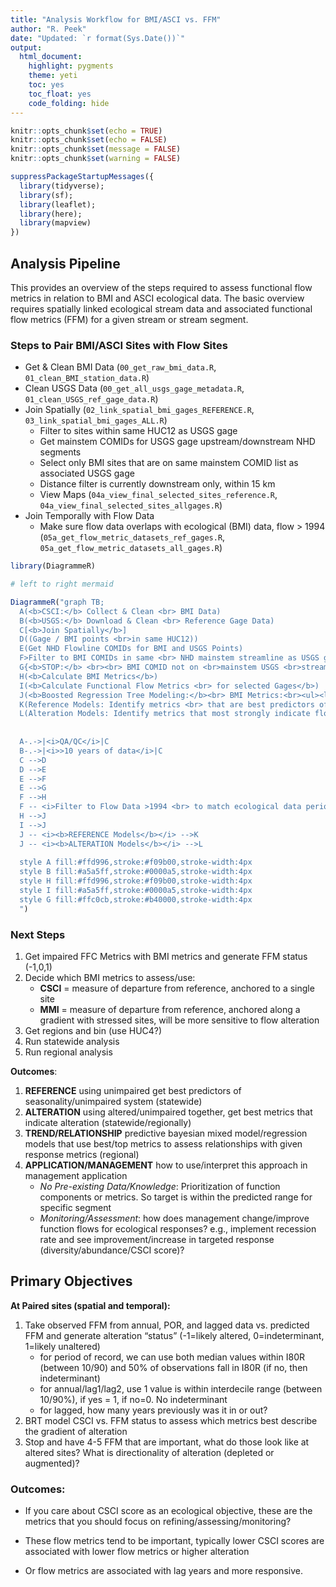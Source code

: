 ```yaml
---
title: "Analysis Workflow for BMI/ASCI vs. FFM"
author: "R. Peek"
date: "Updated: `r format(Sys.Date())`"
output: 
  html_document:
    highlight: pygments
    theme: yeti
    toc: yes
    toc_float: yes
    code_folding: hide
---
```


```r
knitr::opts_chunk$set(echo = TRUE)
knitr::opts_chunk$set(echo = FALSE)
knitr::opts_chunk$set(message = FALSE)
knitr::opts_chunk$set(warning = FALSE)

suppressPackageStartupMessages({
  library(tidyverse);
  library(sf);
  library(leaflet);
  library(here);
  library(mapview)
})

```

## Analysis Pipeline

This provides an overview of the steps required to assess functional flow metrics in relation to BMI and ASCI ecological data. The basic overview requires spatially linked ecological stream data and associated functional flow metrics (FFM) for a given stream or stream segment.

### Steps to Pair BMI/ASCI Sites with Flow Sites

 - Get & Clean BMI Data (`00_get_raw_bmi_data.R`, `01_clean_BMI_station_data.R`)
 - Clean USGS Data (`00_get_all_usgs_gage_metadata.R`, `01_clean_USGS_ref_gage_data.R`)
 - Join Spatially (`02_link_spatial_bmi_gages_REFERENCE.R`, `03_link_spatial_bmi_gages_ALL.R`)
    - Filter to sites within same HUC12 as USGS gage
    - Get mainstem COMIDs for USGS gage upstream/downstream NHD segments
    - Select only BMI sites that are on same mainstem COMID list as associated USGS gage
    - Distance filter is currently downstream only, within 15 km
    - View Maps (`04a_view_final_selected_sites_reference.R`, `04a_view_final_selected_sites_allgages.R`)
 - Join Temporally with Flow Data
    - Make sure flow data overlaps with ecological (BMI) data, flow > 1994 (`05a_get_flow_metric_datasets_ref_gages.R`, `05a_get_flow_metric_datasets_all_gages.R`)


```r
library(DiagrammeR)

# left to right mermaid

DiagrammeR("graph TB;
  A(<b>CSCI:</b> Collect & Clean <br> BMI Data) 
  B(<b>USGS:</b> Download & Clean <br> Reference Gage Data) 
  C[<b>Join Spatially</b>]
  D((Gage / BMI points <br>in same HUC12))
  E(Get NHD Flowline COMIDs for BMI and USGS Points) 
  F>Filter to BMI COMIDs in same <br> NHD mainstem streamline as USGS gages]
  G{<b>STOP:</b> <br><br> BMI COMID not on <br>mainstem USGS <br>streamline}
  H(<b>Calculate BMI Metrics</b>)
  I(<b>Calculate Functional Flow Metrics <br> for selected Gages</b>)
  J(<b>Boosted Regression Tree Modeling:</b><br> BMI Metrics:<br><ul><li>EPT</li><li>Predators</li><li>Coleoptra</li><li>Clingers</li><li>Tax. Richness</li><li>% Intolerant</li></ul>)
  K(Reference Models: Identify metrics <br> that are best predictors of <br> seasonality/unimpaired flow)
  L(Alteration Models: Identify metrics that most strongly indicate flow alteration)
  
  
  A-.->|<i>QA/QC</i>|C
  B-.->|<i>>10 years of data</i>|C
  C -->D
  D -->E
  E -->F
  E -->G
  F -->H
  F -- <i>Filter to Flow Data >1994 <br> to match ecological data period </i>-->I
  H -->J
  I -->J
  J -- <i><b>REFERENCE Models</b></i> -->K
  J -- <i><b>ALTERATION Models</b></i> -->L
  
  style A fill:#ffd996,stroke:#f09b00,stroke-width:4px
  style B fill:#a5a5ff,stroke:#0000a5,stroke-width:4px
  style H fill:#ffd996,stroke:#f09b00,stroke-width:4px
  style I fill:#a5a5ff,stroke:#0000a5,stroke-width:4px
  style G fill:#ffc0cb,stroke:#b40000,stroke-width:4px
  ")

```



### Next Steps

 1. Get impaired FFC Metrics with BMI metrics and generate FFM status (-1,0,1)
 2. Decide which BMI metrics to assess/use:
    - **CSCI** = measure of departure from reference, anchored to a single site
    - **MMI** = measure of departure from reference, anchored along a gradient with stressed sites, will be more sensitive to flow alteration
 3. Get regions and bin (use HUC4?)
 4. Run statewide analysis
 5. Run regional analysis
 
 **Outcomes**:
 
  1. **REFERENCE** using unimpaired get best predictors of seasonality/unimpaired system (statewide)
  2. **ALTERATION** using altered/unimpaired together, get best metrics that indicate alteration (statewide/regionally)
  3. **TREND/RELATIONSHIP** predictive bayesian mixed model/regression models that use best/top metrics to assess relationships with given response metrics (regional)
  4. **APPLICATION/MANAGEMENT** how to use/interpret this approach in management application  
      - *No Pre-existing Data/Knowledge*: Prioritization of function components or metrics. So target is within the predicted range for specific segment
      - *Monitoring/Assessment*: how does management change/improve function flows for ecological responses? e.g., implement recession rate and see improvement/increase in targeted response (diversity/abundance/CSCI score)?
 

## Primary Objectives

**At Paired sites (spatial and temporal):**

  1. Take observed FFM from annual, POR, and lagged data vs. predicted FFM and generate alteration "status" (-1=likely altered, 0=indeterminant, 1=likely unaltered)
      - for period of record, we can use both median values within I80R (between 10/90) and 50% of observations fall in I80R (if no, then indeterminant)
      - for annual/lag1/lag2, use 1 value is within interdecile range (between 10/90%), if yes = 1, if no=0. No indeterminant
      - for lagged, how many years previously was it in or out?
  2. BRT model CSCI vs. FFM status to assess which metrics best describe the gradient of alteration
  3. Stop and have 4-5 FFM that are important, what do those look like at altered sites? What is directionality of alteration (depleted or augmented)?

### Outcomes:

 - If you care about CSCI score as an ecological objective, these are the metrics that you should focus on refining/assessing/monitoring?

 - These flow metrics tend to be important, typically lower CSCI scores are associated with lower flow metrics or higher alteration

 - Or flow metrics are associated with lag years and more responsive.